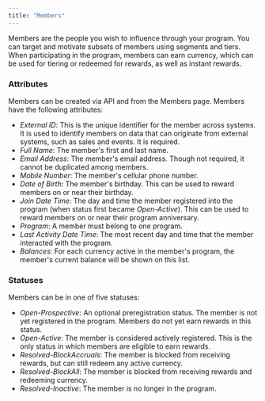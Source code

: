 ```yaml
---
title: "Members"
---
```


Members are the people you wish to influence through your program. You can target and motivate subsets of members using segments and tiers. When participating in the program, members can earn currency, which can be used for tiering or redeemed for rewards, as well as instant rewards.

### Attributes

Members can be created via API and from the Members page. Members have the following attributes:

- _External ID_: This is the unique identifier for the member across systems. It is used to identify members on data that can originate from external systems, such as sales and events. It is required.
- _Full Name_: The member's first and last name.
- _Email Address_: The member's email address. Though not required, it cannot be duplicated among members.
- _Mobile Number_: The member's cellular phone number.
- _Date of Birth_: The member's birthday. This can be used to reward members on or near their birthday.
- _Join Date Time_: The day and time the member registered into the program (when status first became _Open-Active_). This can be used to reward members on or near their program anniversary.
- _Program_: A member must belong to one program.
- _Last Activity Date Time_: The most recent day and time that the member interacted with the program.
- _Balances_: For each currency active in the member's program, the member's current balance will be shown on this list.

### Statuses

Members can be in one of five statuses:

- _Open-Prospective_: An optional preregistration status. The member is not yet registered in the program. Members do not yet earn rewards in this status.
- _Open-Active_: The member is considered actively registered. This is the only status in which members are eligible to earn rewards.
- _Resolved-BlockAccruals_: The member is blocked from receiving rewards, but can still redeem any active currency.
- _Resolved-BlockAll_: The member is blocked from receiving rewards and redeeming currency.
- _Resolved-Inactive_: The member is no longer in the program.